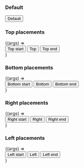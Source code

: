 

<Meta title="React Components/Tooltip" component={IcTooltip} />

<Description markdown={readme} />

### Default

<Canvas>
  <Story name="Default">
    <IcTooltip
      label="This is a description of the button"
      target="test-button-default"
      >
      <button aria-describedby="ic-tooltip-test-button-default" id="test-button-default">
        Default
      </button>
    </IcTooltip>
  </Story>
</Canvas>

### Top placements

<Canvas>
  <Story name="Top placements">
    {(args) =>
      <div style={{"margin": "40px"}}>
        <IcTooltip
          placement="top-start"
          label="This is a description of the button"
          target="test-button-top-start"
        >
          <button
          id="test-button-top-start" 
          aria-describedby="ic-tooltip-test-button-top-start">
            Top start
          </button>
        </IcTooltip>
        <IcTooltip
          placement="top"
          label="This is a description of the button"
          target="test-button-top"
        >
          <button 
          id="test-button-top"
          aria-describedby="ic-tooltip-test-button-top">
            Top
          </button>
        </IcTooltip>
        <IcTooltip
          placement="top-end"
          label="This is a description of the button"
          target="test-button-top-end"
        >
          <button 
          id="test-button-top-end"
          aria-describedby="ic-tooltip-test-button">
            Top end
          </button>
        </IcTooltip>
      </div>
    }
  </Story>
</Canvas>

### Bottom placements

<Canvas>
  <Story name="Bottom placements">
    {(args) =>
      <div style={{"margin": "40px"}}>
        <IcTooltip
          placement="bottom-start"
          label="This is a description of the button"
          target="test-button-bottom-start"
        >
          <button 
          id="test-button-bottom-start"
          aria-describedby="ic-tooltip-test-button-bottom-start">
            Bottom start
          </button>
        </IcTooltip>
        <IcTooltip
          placement="bottom"
          label="This is a description of the button"
          target="test-button-bottom"
        >
          <button 
          id="test-button-bottom"
          aria-describedby="ic-tooltip-test-button-bottom">
            Bottom
          </button>
        </IcTooltip>
        <IcTooltip
          placement="bottom-end"
          label="This is a description of the button"
          target="test-button-bottom-end"
        >
          <button
          id="test-button-bottom-end" aria-describedby="ic-tooltip-test-button-bottom-end">
          Bottom end
          </button>
        </IcTooltip>
      </div>
    }
  </Story>
</Canvas>

### Right placements

<Canvas>
  <Story name="Right placements">
    {(args) =>
      <div style={{"margin": "40px"}}>
        <IcTooltip
          placement="right-start"
          label="This is a description of the button"
          target="test-button-right-start"
        >
          <button 
          id="test-button-right-start"
          aria-describedby="ic-tooltip-test-button-right-start">
          Right start
          </button>
        </IcTooltip>
        <IcTooltip
          placement="right"
          label="This is a description of the button"
          target="test-button-right"
        >
          <button 
          id="test-button-right"
          aria-describedby="ic-tooltip-test-button-right">
          Right
          </button>
        </IcTooltip>
        <IcTooltip
          placement="right-end"
          label="This is a description of the button"
          target="test-button-right-end"
        >
          <button 
          id="test-button-right-end"
          aria-describedby="ic-tooltip-test-button-right-end">
            Right end
          </button>
        </IcTooltip>
      </div>
    }
  </Story>
</Canvas>

### Left placements

<Canvas>
  <Story name="Left placements">
    {(args) =>
      <div style={{"marginLeft": "40px"}}>
        <IcTooltip
          placement="left-start"
          label="This is a description of the button"
          target="test-button-left-start"
        >
          <button 
          id="test-button-left-start"
          aria-describedby="ic-tooltip-test-button-left-start">
          Left start
          </button>
        </IcTooltip>
        <IcTooltip
          placement="left"
          label="This is a description of the button"
          target="test-button-left"
        >
          <button 
          id="test-button-left" aria-describedby="ic-tooltip-test-button-left">
            Left
          </button>
        </IcTooltip>
        <IcTooltip
          placement="left-end"
          label="This is a description of the button"
          target="test-button-left-end"
        >
          <button
          id="test-button-left-end" aria-describedby="ic-tooltip-ic-tooltip-test-button">
          Left end
          </button>
        </IcTooltip>
      </div>
    }
  </Story>
</Canvas>




